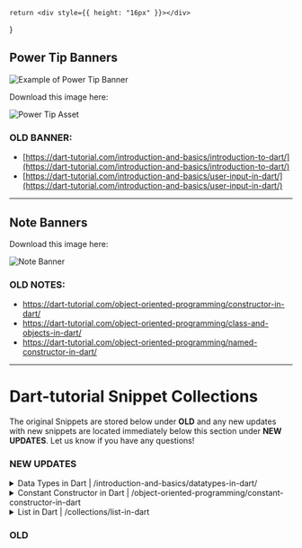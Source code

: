     return <div style={{ height: "16px" }}></div>
}

## Power Tip Banners

![Example of Power Tip Banner](/assets/partner-collections/power_tip_example.png)

Download this image here:

![Power Tip Asset](/assets/partner-collections/power_tip_asset.png)

### OLD BANNER:

- [https://dart-tutorial.com/introduction-and-basics/introduction-to-dart/](https://dart-tutorial.com/introduction-and-basics/introduction-to-dart/)
- [https://dart-tutorial.com/introduction-and-basics/user-input-in-dart/](https://dart-tutorial.com/introduction-and-basics/user-input-in-dart/)

---

## Note Banners

Download this image here:

![Note Banner](/assets/partner-collections/note_banner_asset.png)

### OLD NOTES:

- https://dart-tutorial.com/object-oriented-programming/constructor-in-dart/
- https://dart-tutorial.com/object-oriented-programming/class-and-objects-in-dart/
- https://dart-tutorial.com/object-oriented-programming/named-constructor-in-dart/

---

# Dart-tutorial Snippet Collections

The original Snippets are stored below under **OLD** and any new updates with new snippets are located immediately below this section under **NEW UPDATES**. Let us know if you have any questions!

<Spacer />

### NEW UPDATES

<details>
  <summary>Data Types in Dart | /introduction-and-basics/datatypes-in-dart/</summary>

    Link to Page: [Data Types in Dart](https://dart-tutorial.com/introduction-and-basics/datatypes-in-dart/)

    ```dart title="Numbers"
    void main() {
        // Declaring Variables
        int num1 = 100; // without decimal point.
        double num2 = 130.2; // with decimal point.

        num num3 = 50;
        num  num4 = 50.4;

        // For Sum
        num sum = num1 + num2 + num3 + num4;

        // Printing Info
        print("Num 1 is $num1");

        print("Num 2 is $num2");
        print("Num 3 is $num3");
        print("Num 4 is $num4");
        print("Sum is $sum");
    }
    ```

    [Sharable Link for Code](https://snippets.pieces.cloud/?p=ac404e915a)

    ```dart title="Round Double Value To 2 Decimal Places"
    void main() {
        // Declaring Variables
        double prize = 1130.2232323233233; // valid.
        print(prize.toStringAsFixed(2));
    }
    ```

    [Sharable Link for Code](https://snippets.pieces.cloud/?p=2cd249946e)


    ```dart title="String"
    void main() {
        // Declaring Value
        String schoolName = "Diamond School";
        String address = "New York 2140";

        // Printing Values
        print("School name is $schoolName and address is $address");
    }
    ```

    [Sharable Link for Code](https://snippets.pieces.cloud/?p=7c7c4dba14)


    ```dart title="Create A Multi-Line String In Dart"
    void main() {
        // Multi Line Using Single Quotes
        String multiLineText = '''
            This is Multi Line Text
            with 3 single quote
            I am also writing here.
        ''';

        // Multi Line Using Double Quotes
        String otherMultiLineText = """
        This is Multi Line Text
        with 3 double quote
        I am also writing here.
        """;

        // Printing Information
        print("Multiline text is $multiLineText");
        print("Other multiline text is $otherMultiLineText");
    }
    ```

    [Sharable Link for Code](https://snippets.pieces.cloud/?p=94f84180fb)

    ```dart title="Special Character In String"
    void main() {
        // Using \n and \t
        print("I am from \nUS.");
        print("I am from \tUS.");
    }
    ```

    [Sharable Link for Code](https://snippets.pieces.cloud/?p=fa814fbb04)


    ```dart title="Create A Raw String In Dart"
    void main() {
        // Set prize value
        num prize = 10;
        String withoutRawString = "The value of prize is \t $prize"; // regular String
        String withRawString =r"The value of prize is \t $prize"; // raw String

        print("Without Raw: $withoutRawString"); // regular result
        print("With Raw: $withRawString"); // with raw result

    }
    ```

    [Sharable Link for Code](https://snippets.pieces.cloud/?p=c0de48987f)


    ```dart title="Convert String To Int In dart"
    void main() {
        String strvalue = "1";
        print("Type of strvalue is ${strvalue.runtimeType}");
        int intvalue = int.parse(strvalue);
        print("Value of intvalue is $intvalue");

        // this will print data type
        print("Type of intvalue is ${intvalue.runtimeType}");
    }
    ```

    [Sharable Link for Code](https://snippets.pieces.cloud/?p=b0134591ee)


    ```dart title="Convert String To Double In Dart"
    void main() {
        String strvalue = "1.1";
        print("Type of strvalue is ${strvalue.runtimeType}");
        double doublevalue = double.parse(strvalue);
        print("Value of doublevalue is $doublevalue");

        // this will print data type
        print("Type of doublevalue is ${doublevalue.runtimeType}");
    }
    ```

    [Sharable Link for Code](https://snippets.pieces.cloud/?p=78214698b1)


    ```dart title="Convert Int To String In Dart"
    void main() {
        int one = 1;

        print("Type of one is ${one.runtimeType}");
        String oneInString = one.toString();
        print("Value of oneInString is $oneInString");

        // this will print data type
        print("Type of oneInString is ${oneInString.runtimeType}");
    }
    ```

    [Sharable Link for Code](https://snippets.pieces.cloud/?p=6d8f44b9a6)


    ```dart title="Convert Double To Int In Dart"
    void main() {
        double num1 = 10.01;
        int num2 = num1.toInt(); // converting double to int

        print("The value of num1 is $num1. Its type is ${num1.runtimeType}");
        print("The value of num2 is $num2. Its type is ${num2.runtimeType}");
    }

    ```

    [Sharable Link for Code](https://snippets.pieces.cloud/?p=c3d54aaa93)

    ```dart title="Booleans"
    void main() {
        bool isMarried = true;
        print("Married Status: $isMarried");
    }

    ```

    [Sharable Link for Code](https://snippets.pieces.cloud/?p=bbb1408261)


    ```dart title="Lists"
    void main() {
        List<String> names = ["Raj", "John", "Max"];

        print("Value of names is $names");
        print("Value of names[0] is ${names[0]}"); // index 0
        print("Value of names[1] is ${names[1]}"); // index 1
        print("Value of names[2] is ${names[2]}"); // index 2

        // Finding Length of List
        int length = names.length;
        print("The Length of names is $length");
    }
    ```

    [Sharable Link for Code](https://snippets.pieces.cloud/?p=32864e92d4)


    ```dart title="Sets"
    void main() {
        Set<String> weekday = {"Sun", "Mon", "Tue", "Wed", "Thu", "Fri", "Sat"};
        print(weekday);
    }

    ```

    [Sharable Link for Code](https://snippets.pieces.cloud/?p=afda4e88cf)

    ```dart title="Maps"
    void main() {
        Map<String, String> myDetails = {
            'name': 'John Doe',
            'address': 'USA',
            'fathername': 'Soe Doe'
        };

        print(myDetails['name']);

    }

    ```

    [Sharable Link for Code](https://snippets.pieces.cloud/?p=f2a340ae62)


    ```dart title="Var Keyword In Dart"
    void main() {
        var name = "John Doe"; // String
        var age = 20; // int

        print(name);
        print(age);
    }

    ```

    [Sharable Link for Code](https://snippets.pieces.cloud/?p=8c704b9b78)

    ```dart title="Runes In Dart"
    void main() {
        String value = "a";
        print(value.runes);
    }

    ```

    [Sharable Link for Code](https://snippets.pieces.cloud/?p=54c94fa182)


    ```dart title="How To Check Runtime Type"
    void main() {
        var myVariable = 50; // You can also use int instead of var
        myVariable = "Hello"; // this will give error
        print(myVariable);

    }
    ```

    [Sharable Link for Code](https://snippets.pieces.cloud/?p=fbe74aabf5)


    ```dart title="Statically Typed"
    void main() {
        var myVariable = 50; // You can also use int instead of var
        myVariable = "Hello"; // this will give error
        print(myVariable);

    }
    ```


    [Sharable Link for Code](https://snippets.pieces.cloud/?p=dcb2438603)


    ```dart title="Dynamically Typed Example"
    void main() {
        dynamic myVariable = 50;
        myVariable = "Hello";
        print(myVariable);
    }
    ```

    [Sharable Link for Code](https://snippets.pieces.cloud/?p=a26f4b9ff4)

</details>

<Spacer />


<details>
  <summary>Constant Constructor in Dart | /object-oriented-programming/constant-constructor-in-dart</summary>

  Link to Page: [Constant Constructor in Dart](https://dart-tutorial.com/object-oriented-programming/constant-constructor-in-dart/)

    ```dart title="Example 1: Constant Constructor In Dart"
    class Point {
        final int x;
        final int y;

        const Point(this.x, this.y);
    }


    void main() {
        // p1 and p2 has the same hash code.
        Point p1 = const Point(1, 2);
        print("The p1 hash code is: ${p1.hashCode}");

        Point p2 = const Point(1, 2);
        print("The p2 hash code is: ${p2.hashCode}");

        // without using const
        // this has different hash code.
        Point p3 = Point(2, 2);
        print("The p3 hash code is: ${p3.hashCode}");

        Point p4 = Point(2, 2);
        print("The p4 hash code is: ${p4.hashCode}");
    }
    ```


    [Sharable Link for Code](https://snippets.pieces.cloud/?p=0e3e429174)


    ```dart title="Example 2: Constant Constructor In Dart"
    class Student {
        final String? name;
        final int? age;
        final int? rollNumber;

        // Constant Constructor
        const Student({this.name, this.age, this.rollNumber});
    }


    void main() {
        // Here student is object of Student.
        const Student student = Student(name: "John", age: 20, rollNumber: 1);

        print("Name: ${student.name}");
        print("Age: ${student.age}");
        print("Roll Number: ${student.rollNumber}");
    }
    ```


    [Sharable Link for Code](https://snippets.pieces.cloud/?p=44c34d8e0f)


    ```dart title="Example 3: Constant Constructor With Named Parameters In Dart"

    class Car {
        final String? name;
        final String? model;
        final int? prize;

        // Constant Constructor
        const Car({this.name, this.model, this.prize});
    }


    void main() {
        // Here car is object of class Car.
        const Car car = Car(name: "BMW", model: "X5", prize: 50000);

        print("Name: ${car.name}");
        print("Model: ${car.model}");
        print("Prize: ${car.prize}");
    }

    ```


    [Sharable Link for Code](https://snippets.pieces.cloud/?p=263b4496ec)


</details>

<Spacer />

<details>
  <summary>List in Dart | /collections/list-in-dart</summary>

    Link to Page: [List in Dart](https://dart-tutorial.com/collections/list-in-dart/)

    ```dart title="How To Create List"
    // Integer List
    List<int> ages = [10, 30, 23];

    // String List
    List<String> names = ["Raj", "John", "Rocky"];

    // Mixed List
    var mixed = [10, "John", 18.8];
    ```

    [Sharable Link for Code](https://snippets.pieces.cloud/?p=32b640a36f)

    ```dart title="Fixed Length List"
    void main() {
        var list = List<int>.filled(5,0);
        print(list);
    }
    ```

    [Sharable Link for Code](https://snippets.pieces.cloud/?p=e7a44a85c8)

    ```dart title="Growable List"
    void main() {
        var list1 = [210,21,22,33,44,55];
        print(list1);
    }
    ```

    [Sharable Link for Code](https://snippets.pieces.cloud/?p=d8fb4ca664)

    ```dart title="Access Item Of List"
    void main() {
        var list = [210, 21, 22, 33, 44, 55];

        print(list[0]);
        print(list[1]);
        print(list[2]);
        print(list[3]);
        print(list[4]);
        print(list[5]);
    }
    ```

    [Sharable Link for Code](https://snippets.pieces.cloud/?p=fc5842bc4a)

    ```dart title="Get Index By Value"
    void main() {
        var list = [210, 21, 22, 33, 44, 55];

        print(list.indexOf(22));
        print(list.indexOf(33));
    }
    ```

    [Sharable Link for Code](https://snippets.pieces.cloud/?p=1ca640a8bc)

    ```dart title="Find The Length Of The List"
    void main(){
        List<String> names = ["Raj", "John", "Rocky"];
        print(names.length);
    }
    ```

    [Sharable Link for Code](https://snippets.pieces.cloud/?p=bf6549aed2)

    ```dart title="Mutable And Immutable List"
    List<String> names = ["Raj", "John", "Rocky"]; // Mutable List
    names[1] = "Bill"; // possible
    names[2] = "Elon"; // possible

    const List<String> names = ["Raj", "John", "Rocky"]; // Immutable List
    names[1] = "Bill"; // not possible
    names[2] = "Elon"; // not possible

    ```

    [Sharable Link for Code](https://snippets.pieces.cloud/?p=d7a54da0da)

    ```dart title="Access First And Last Elements Of List"
    void main() {
        List<String> drinks = ["water", "juice", "milk", "coke"];
        print("First element of the List is: ${drinks.first}");
        print("Last element of the List is: ${drinks.last}");
    }
    ```

    [Sharable Link for Code](https://snippets.pieces.cloud/?p=229748b290)

    ```dart title="Check The List Is Empty Or Not"
    void main() {
        List<String> drinks = ["water", "juice", "milk", "coke"];
        List<int>  ages = [];
        print("Is drinks Empty: "+drinks.isEmpty.toString());
        print("Is drinks not Empty: "+drinks.isNotEmpty.toString());
        print("Is ages Empty: "+ages.isEmpty.toString());
        print("Is ages not Empty: "+ages.isNotEmpty.toString());
    }
    ```

    [Sharable Link for Code](https://snippets.pieces.cloud/?p=9be14281db)

    ```dart title="Reverse List In Dart"
    void main() {
        List<String> drinks = ["water", "juice", "milk", "coke"];
        print("List in reverse: ${drinks.reversed}");
    }
    ```

    [Sharable Link for Code](https://snippets.pieces.cloud/?p=40494ab0bd)

    ```dart title="Example 1: Add Item To List"
    void main() {
        var evenList = [2,4,6,8,10];
        print(evenList);
        evenList.add(12);
        print(evenList);
    }
    ```

    [Sharable Link for Code](https://snippets.pieces.cloud/?p=116547b186)

    ```dart title="Example 2: Add Items To List"
    void main() {
        var evenList = [2, 4, 6, 8, 10];
        print(evenList);
        evenList.addAll([12, 14, 16, 18]);
        print(evenList);
    }
    ```

    [Sharable Link for Code](https://snippets.pieces.cloud/?p=e8e6459393)

    ```dart title="Example 3: Insert Item To List"
    void main() {
        List myList = [3, 4, 2, 5];
        print(myList);
        myList.insert(2, 15);
        print(myList);
    }
    ```

    [Sharable Link for Code](https://snippets.pieces.cloud/?p=8e6f4b80ac)

    ```dart title="Example 4: Insert Items To List"
    void main() {
        var myList = [3, 4, 2, 5];
        print(myList);
        myList.insertAll(1, [6, 7, 10, 9]);
        print(myList);
    }
    ```

    [Sharable Link for Code](https://snippets.pieces.cloud/?p=f9bc4c9894)

    ```dart title="Replace Range Of List"
    void main() {
        var list = [10, 15, 20, 25, 30];
        print("List before updation: ${list}");
        list.replaceRange(0, 4, [5, 6, 7, 8]);
        print("List after updation using replaceAll() function : ${list}");
    }
    ```

    [Sharable Link for Code](https://snippets.pieces.cloud/?p=f429409f39)

    ```dart title="Example 1: Removing List Item From List"
    void main() {
        var list = [10, 20, 30, 40, 50];
        print("List before removing element : ${list}");
        list.remove(30);
        print("List after removing element : ${list}");
    }
    ```

    [Sharable Link for Code](https://snippets.pieces.cloud/?p=4edf408fce)

    ```dart title="Example 2: Removing List Item From List"
    void main() {
        var list = [10, 11, 12, 13, 14];
        print("List before removing element : ${list}");
        list.removeAt(3);
        print("List after removing element : ${list}");
    }
    ```

    [Sharable Link for Code](https://snippets.pieces.cloud/?p=899047a705)

    ```dart title="Example 3: Removing Last Item From List"
    void main() {
        var list = [10, 20, 30, 40, 50];
        print("List before removing element:${list}");
        list.removeLast();
        print("List after removing last element:${list}");
    }
    ```

    [Sharable Link for Code](https://snippets.pieces.cloud/?p=040d42a95e)

    ```dart title="Example 4: Removing List Range From List"
    void main() {
        var list = [10, 20, 30, 40, 50];
        print("List before removing element:${list}");
        list.removeRange(0, 3);
        print("List after removing range element:${list}");
    }
    ```

    [Sharable Link for Code](https://snippets.pieces.cloud/?p=a13a4bbe93)

    ```dart title="Loops In List"
    void main() {
        List<int> list = [10, 20, 30, 40, 50];
        list.forEach((n) => print(n));
    }
    ```

    [Sharable Link for Code](https://snippets.pieces.cloud/?p=c5ca47af9c)

    ```dart title="Multiply All Value By 2 Of All List"
    void main() {
        List<int> list = [10, 20, 30, 40, 50];
        var douledList = list.map((n) => n * 2);

        print((douledList));
    }
    ```

    [Sharable Link for Code](https://snippets.pieces.cloud/?p=49814e9ca8)

    ```dart title="Combine Two Or More List In Dart"
    void main() {
        List<String> names = ["Raj", "John", "Rocky"];
        List<String> names2 = ["Mike", "Subash", "Mark"];

        List<String> allNames = [...names, ...names2];
        print(allNames);
    }
    ```

    [Sharable Link for Code](https://snippets.pieces.cloud/?p=575a438905)

    ```dart title="Conditions In List"
    void main() {
        bool sad = false;
        var cart = ['milk', 'ghee', if (sad) 'Beer'];
        print(cart);
    }
    ```

    [Sharable Link for Code](https://snippets.pieces.cloud/?p=13784e9ada)

    ```dart title="Where In List Dart"
    void main(){
        List<int> numbers = [2,4,6,8,10,11,12,13,14];

        List<int> even = numbers.where((number)=> number.isEven).toList();
        print(even);
    }
    ```

    [Sharable Link for Code](https://snippets.pieces.cloud/?p=6258429268)

</details>


### OLD

[//]: # (<Accordion title="Introduction to Dart | /introduction-and-basics/introduction-to-dart/">)

[//]: # ()
[//]: # (    Link to Page: [Introduction to Dart]&#40;https://dart-tutorial.com/introduction-and-basics/introduction-to-dart/&#41;)

[//]: # ()
[//]: # (    ```dart title="Basic Programming Terms")

[//]: # (    a. 52)

[//]: # (    b. 5+5)

[//]: # (    c. 'Hello World.')

[//]: # (    d. num)

[//]: # (    ```)

[//]: # ()
[//]: # (    [Sharable Link for Code]&#40;https://snippets.pieces.cloud/?p=8a43478824&#41;)

[//]: # ()
[//]: # (</Accordion>)

[//]: # ()
[//]: # (<Spacer></Spacer>)

[//]: # ()
[//]: # (<Accordion title="User Input in Dart | /introduction-and-basics/user-input-in-dart/">)

[//]: # ()
[//]: # (    Link to Page: [User Input in Dart]&#40;https://dart-tutorial.com/introduction-and-basics/user-input-in-dart/&#41;)

[//]: # ()
[//]: # (    ```dart title="String User Input")

[//]: # (    import 'dart:io';)

[//]: # ()
[//]: # (    void main&#40;&#41; {)

[//]: # (    print&#40;"Enter name:"&#41;;)

[//]: # (    String? name  = stdin.readLineSync&#40;&#41;;)

[//]: # (    print&#40;"The entered name is ${name}"&#41;;)

[//]: # (})

[//]: # (    ```)

[//]: # ()
[//]: # (    [Sharable Link for Code]&#40;https://snippets.pieces.cloud/?p=b20449bc14&#41;)

[//]: # ()
[//]: # (    ```dart title="Integer User Input")

[//]: # (    import 'dart:io';)

[//]: # ()
[//]: # (    void main&#40;&#41; {)

[//]: # (    print&#40;"Enter number:"&#41;;)

[//]: # (    int? number = int.parse&#40;stdin.readLineSync&#40;&#41;!&#41;;)

[//]: # (    print&#40;"The entered number is ${number}"&#41;;)

[//]: # (})

[//]: # (    ```)

[//]: # ()
[//]: # (    [Sharable Link for Code]&#40;https://snippets.pieces.cloud/?p=513f459d60&#41;)

[//]: # ()
[//]: # (    ```dart title="Floating Point User Input")

[//]: # (    import 'dart:io';)

[//]: # ()
[//]: # (    void main&#40;&#41; {)

[//]: # (    print&#40;"Enter a floating number:"&#41;;)

[//]: # (    double number = double.parse&#40;stdin.readLineSync&#40;&#41;!&#41;;)

[//]: # (    print&#40;"The entered num is $number"&#41;;)

[//]: # (})

[//]: # (    ```)

[//]: # ()
[//]: # (    [Sharable Link for Code]&#40;https://snippets.pieces.cloud/?p=2fc04bbb6c&#41;)

[//]: # ()
[//]: # (</Accordion>)

[//]: # ()
[//]: # (<Spacer></Spacer>)

[//]: # ()
[//]: # (<Accordion title="Constructor in Dart | /object-oriented-programming/constructor-in-dart/">)

[//]: # ()
[//]: # (    Link to Page: [Constructor in Dart]&#40;https://dart-tutorial.com/object-oriented-programming/constructor-in-dart/&#41;)

[//]: # ()
[//]: # (    ```dart title="Constructor in Dart")

[//]: # (    Person person = Person&#40;"John", 30&#41;;)

[//]: # (    ```)

[//]: # ()
[//]: # (    [Sharable Link for Code]&#40;https://snippets.pieces.cloud/?p=e9864d97e4&#41;)

[//]: # ()
[//]: # (    ```dart title="Without Constructor")

[//]: # (    Person person = Person&#40;&#41;;)

[//]: # (    person.name = "John";)

[//]: # (    person.age = 30;)

[//]: # (    ```)

[//]: # ()
[//]: # (    [Sharable Link for Code]&#40;https://snippets.pieces.cloud/?p=7e824c914c&#41;)

[//]: # ()
[//]: # (    ```dart title="Syntax")

[//]: # (    class ClassName {)

[//]: # (    // Constructor declaration: Same as class name)

[//]: # (    ClassName&#40;&#41; {)

[//]: # (    // body of the constructor)

[//]: # (})

[//]: # (})

[//]: # (    ```)

[//]: # ()
[//]: # (    [Sharable Link for Code]&#40;https://snippets.pieces.cloud/?p=ee184089e2&#41;)

[//]: # ()
[//]: # (    ```dart title="Example 1: How to Declare Constructor in Dart")

[//]: # (    class Student {)

[//]: # (    String? name;)

[//]: # (    int? age;)

[//]: # (    int? rollNumber;)

[//]: # ()
[//]: # (    // Constructor)

[//]: # (    Student&#40;String name, int age, int rollNumber&#41; {)

[//]: # (    print&#40;"Constructor called"&#41;; // this is for checking the constructor is called or not.)

[//]: # (    this.name = name;)

[//]: # (    this.age = age;)

[//]: # (    this.rollNumber = rollNumber;)

[//]: # (})

[//]: # (})

[//]: # ()
[//]: # (    void main&#40;&#41; {)

[//]: # (    // Here student is object of class Student.)

[//]: # (    Student student = Student&#40;"John", 20, 1&#41;;)

[//]: # (    print&#40;"Name: ${student.name}"&#41;;)

[//]: # (    print&#40;"Age: ${student.age}"&#41;;)

[//]: # (    print&#40;"Roll Number: ${student.rollNumber}"&#41;;)

[//]: # (})

[//]: # (    ```)

[//]: # ()
[//]: # (    [Sharable Link for Code]&#40;https://snippets.pieces.cloud/?p=483341aa93&#41;)

[//]: # ()
[//]: # (    ```dart title="Example 2: Constructor in Dart")

[//]: # (    class Teacher {)

[//]: # (    String? name;)

[//]: # (    int? age;)

[//]: # (    String? subject;)

[//]: # (    double? salary;)

[//]: # ()
[//]: # (    // Constructor)

[//]: # (    Teacher&#40;String name, int age, String subject, double salary&#41; {)

[//]: # (    this.name = name;)

[//]: # (    this.age = age;)

[//]: # (    this.subject = subject;)

[//]: # (    this.salary = salary;)

[//]: # (})

[//]: # (    // Method)

[//]: # (    void display&#40;&#41; {)

[//]: # (    print&#40;"Name: ${this.name}"&#41;;)

[//]: # (    print&#40;"Age: ${this.age}"&#41;;)

[//]: # (    print&#40;"Subject: ${this.subject}"&#41;;)

[//]: # (    print&#40;"Salary: ${this.salary}\n"&#41;; // \n is used for new line)

[//]: # (})

[//]: # (})

[//]: # ()
[//]: # (    void main&#40;&#41; {)

[//]: # (    // Creating teacher1 object of class Teacher)

[//]: # (    Teacher teacher1 = Teacher&#40;"John", 30, "Maths", 50000.0&#41;;)

[//]: # (    teacher1.display&#40;&#41;;)

[//]: # ()
[//]: # (    // Creating teacher2 object of class Teacher)

[//]: # (    Teacher teacher2 = Teacher&#40;"Smith", 35, "Science", 60000.0&#41;;)

[//]: # (    teacher2.display&#40;&#41;;)

[//]: # (})

[//]: # (    ```)

[//]: # ()
[//]: # (    [Sharable Link for Code]&#40;https://snippets.pieces.cloud/?p=c66d46b9e5&#41;)

[//]: # ()
[//]: # (    ```dart title="Example 3: Constructor in Dart")

[//]: # (    class Car {)

[//]: # (    String? name;)

[//]: # (    double? prize;)

[//]: # ()
[//]: # (    // Constructor)

[//]: # (    Car&#40;String name, double prize&#41; {)

[//]: # (    this.name = name;)

[//]: # (    this.prize = prize;)

[//]: # (})

[//]: # ()
[//]: # (    // Method)

[//]: # (    void display&#40;&#41; {)

[//]: # (    print&#40;"Name: ${this.name}"&#41;;)

[//]: # (    print&#40;"Prize: ${this.prize}"&#41;;)

[//]: # (})

[//]: # (})

[//]: # ()
[//]: # (    void main&#40;&#41; {)

[//]: # (    // Here car is object of class Car.)

[//]: # (    Car car = Car&#40;"BMW", 500000.0&#41;;)

[//]: # (    car.display&#40;&#41;;)

[//]: # (})

[//]: # (    ```)

[//]: # ()
[//]: # (    [Sharable Link for Code]&#40;https://snippets.pieces.cloud/?p=4cfe42990b&#41;)

[//]: # ()
[//]: # (    ```dart title="Example 4: Constructor in Dart")

[//]: # (    class Staff {)

[//]: # (    String? name;)

[//]: # (    int? phone1;)

[//]: # (    int? phone2;)

[//]: # (    String? subject;)

[//]: # ()
[//]: # (    // Constructor)

[//]: # (    Staff&#40;String name, int phone1, String subject&#41; {)

[//]: # (    this.name = name;)

[//]: # (    this.phone1 = phone1;)

[//]: # (    this.subject = subject;)

[//]: # (})

[//]: # ()
[//]: # (    // Method)

[//]: # (    void display&#40;&#41; {)

[//]: # (    print&#40;"Name: ${this.name}"&#41;;)

[//]: # (    print&#40;"Phone1: ${this.phone1}"&#41;;)

[//]: # (    print&#40;"Phone2: ${this.phone2}"&#41;;)

[//]: # (    print&#40;"Subject: ${this.subject}"&#41;;)

[//]: # (})

[//]: # (})

[//]: # ()
[//]: # (    void main&#40;&#41; {)

[//]: # (    // Here staff is object of class Staff.)

[//]: # (    Staff staff = Staff&#40;"John", 1234567890, "Maths"&#41;;)

[//]: # (    staff.display&#40;&#41;;)

[//]: # (})

[//]: # (    ```)

[//]: # ()
[//]: # (    [Sharable Link for Code]&#40;https://snippets.pieces.cloud/?p=58c14ca432&#41;)

[//]: # ()
[//]: # (    ```dart title="Example 5: Write Constructor Single Line")

[//]: # (    class Person{)

[//]: # (    String? name;)

[//]: # (    int? age;)

[//]: # (    String? subject;)

[//]: # (    double? salary;)

[//]: # ()
[//]: # (    // Constructor in short form)

[//]: # (    Person&#40;this.name, this.age, this.subject, this.salary&#41;;)

[//]: # ()
[//]: # (    // display method)

[//]: # (    void display&#40;&#41;{)

[//]: # (    print&#40;"Name: ${this.name}"&#41;;)

[//]: # (    print&#40;"Age: ${this.age}"&#41;;)

[//]: # (    print&#40;"Subject: ${this.subject}"&#41;;)

[//]: # (    print&#40;"Salary: ${this.salary}"&#41;;)

[//]: # (})

[//]: # (})

[//]: # ()
[//]: # (    void main&#40;&#41;{)

[//]: # (    Person person = Person&#40;"John", 30, "Maths", 50000.0&#41;;)

[//]: # (    person.display&#40;&#41;;)

[//]: # (})

[//]: # (    ```)

[//]: # ()
[//]: # (    [Sharable Link for Code]&#40;https://snippets.pieces.cloud/?p=9e3d46a5c1&#41;)

[//]: # ()
[//]: # (    ```dart title="Example 6: Constructor with Optional Parameters")

[//]: # (    class Employee {)

[//]: # (    String? name;)

[//]: # (    int? age;)

[//]: # (    String? subject;)

[//]: # (    double? salary;)

[//]: # ()
[//]: # (    // Constructor)

[//]: # (    Employee&#40;this.name, this.age, [this.subject = "N/A", this.salary=0]&#41;;)

[//]: # ()
[//]: # (    // Method)

[//]: # (    void display&#40;&#41; {)

[//]: # (    print&#40;"Name: ${this.name}"&#41;;)

[//]: # (    print&#40;"Age: ${this.age}"&#41;;)

[//]: # (    print&#40;"Subject: ${this.subject}"&#41;;)

[//]: # (    print&#40;"Salary: ${this.salary}"&#41;;)

[//]: # (})

[//]: # (})

[//]: # ()
[//]: # (    void main&#40;&#41;{)

[//]: # (    Employee employee = Employee&#40;"John", 30&#41;;)

[//]: # (    employee.display&#40;&#41;;)

[//]: # (})

[//]: # (    ```)

[//]: # ()
[//]: # (    [Sharable Link for Code]&#40;https://snippets.pieces.cloud/?p=b0a540bf99&#41;)

[//]: # ()
[//]: # (    ```dart title="Example 7: Constructor with Named Parameters")

[//]: # (    class Chair {)

[//]: # (    String? name;)

[//]: # (    String? color;)

[//]: # ()
[//]: # (    // Constructor)

[//]: # (    Chair&#40;{this.name, this.color}&#41;;)

[//]: # ()
[//]: # (    // Method)

[//]: # (    void display&#40;&#41; {)

[//]: # (    print&#40;"Name: ${this.name}"&#41;;)

[//]: # (    print&#40;"Color: ${this.color}"&#41;;)

[//]: # (})

[//]: # (})

[//]: # ()
[//]: # (    void main&#40;&#41;{)

[//]: # (    Chair chair = Chair&#40;name: "Chair1", color: "Red"&#41;;)

[//]: # (    chair.display&#40;&#41;;)

[//]: # (})

[//]: # (    ```)

[//]: # ()
[//]: # (    [Sharable Link for Code]&#40;https://snippets.pieces.cloud/?p=c6664fb752&#41;)

[//]: # ()
[//]: # (    ```dart title="Example 8: Constructor with Default Values")

[//]: # (    class Table {)

[//]: # (    String? name;)

[//]: # (    String? color;)

[//]: # ()
[//]: # (    // Constructor)

[//]: # (    Table&#40;{this.name = "Table1", this.color = "White"}&#41;;)

[//]: # ()
[//]: # (    // Method)

[//]: # (    void display&#40;&#41; {)

[//]: # (    print&#40;"Name: ${this.name}"&#41;;)

[//]: # (    print&#40;"Color: ${this.color}"&#41;;)

[//]: # (})

[//]: # (})

[//]: # ()
[//]: # (    void main&#40;&#41;{)

[//]: # (    Table table = Table&#40;&#41;;)

[//]: # (    table.display&#40;&#41;;)

[//]: # (})

[//]: # (    ```)

[//]: # ()
[//]: # (    [Sharable Link for Code]&#40;https://snippets.pieces.cloud/?p=ca814da364&#41;)

[//]: # ()
[//]: # (</Accordion>)

[//]: # ()
[//]: # (<Spacer></Spacer>)

[//]: # ()
[//]: # (<Accordion title="Class and Object in Dart | /object-oriented-programming/class-and-objects-in-dart/">)

[//]: # ()
[//]: # (    Link to Page: [Class and Objects in Dart]&#40;https://dart-tutorial.com/object-oriented-programming/class-and-objects-in-dart/&#41;)

[//]: # ()
[//]: # (    ```dart title="Example of a Class and Object in Dart")

[//]: # (    class Animal {)

[//]: # (    String? name;)

[//]: # (    int? numberOfLegs;)

[//]: # (    int? lifeSpan;)

[//]: # ()
[//]: # (    void display&#40;&#41; {)

[//]: # (    print&#40;"Animal name: $name."&#41;;)

[//]: # (    print&#40;"Number of Legs: $numberOfLegs."&#41;;)

[//]: # (    print&#40;"Life Span: $lifeSpan."&#41;;)

[//]: # (})

[//]: # (})

[//]: # ()
[//]: # (    void main&#40;&#41;{)

[//]: # (    // Here animal is object of class Animal.)

[//]: # (    Animal animal = Animal&#40;&#41;;)

[//]: # (    animal.name = "Lion";)

[//]: # (    animal.numberOfLegs = 4;)

[//]: # (    animal.lifeSpan = 10;)

[//]: # (    animal.display&#40;&#41;;)

[//]: # (})

[//]: # (    ```)

[//]: # (    [Sharable Link for Code]&#40;https://snippets.pieces.cloud/?p=74fb43b01f&#41;)

[//]: # ()
[//]: # (    ```dart title="Find Area Of Rectangle Using Class and Objects")

[//]: # (    class Rectangle{)

[//]: # (    //properties of rectangle)

[//]: # (    double? length;)

[//]: # (    double? breadth;)

[//]: # ()
[//]: # (    //functions of rectangle)

[//]: # (    double area&#40;&#41;{)

[//]: # (    return length! * breadth!;)

[//]: # (})

[//]: # (})

[//]: # ()
[//]: # (    void main&#40;&#41;{)

[//]: # (    //object of rectangle created)

[//]: # (    Rectangle rectangle = Rectangle&#40;&#41;;)

[//]: # ()
[//]: # (    //setting properties for rectangle)

[//]: # (    rectangle.length=10;)

[//]: # (    rectangle.breadth=5;)

[//]: # ()
[//]: # (    //functions of rectangle called)

[//]: # (    print&#40;"Area of rectangle is ${rectangle.area&#40;&#41;}."&#41;;)

[//]: # (})

[//]: # (    ```)

[//]: # ()
[//]: # (    [Sharable Link for Code]&#40;https://snippets.pieces.cloud/?p=ebb14c9391&#41;)

[//]: # ()
[//]: # (    ```dart title="Find Simple Interest Using Class and Objects")

[//]: # (    class SimpleInterest{)

[//]: # (    // properties of simple interest)

[//]: # (    double? principal;)

[//]: # (    double? rate;)

[//]: # (    double? time;)

[//]: # ()
[//]: # (    // functions of simple interest)

[//]: # (    double interest&#40;&#41;{)

[//]: # (    return &#40;principal! * rate! * time!&#41;/100;)

[//]: # (})

[//]: # (})

[//]: # (    void main&#40;&#41;{)

[//]: # (    // object of simple interest created)

[//]: # (    SimpleInterest simpleInterest = SimpleInterest&#40;&#41;;)

[//]: # ()
[//]: # (    // setting properties for simple interest)

[//]: # (    simpleInterest.principal=1000;)

[//]: # (    simpleInterest.rate=10;)

[//]: # (    simpleInterest.time=2;)

[//]: # ()
[//]: # (    // functions of simple interest called)

[//]: # (    print&#40;"Simple Interest is ${simpleInterest.interest&#40;&#41;}."&#41;;)

[//]: # (})

[//]: # (    ```)

[//]: # ()
[//]: # (    [Sharable Link for Code]&#40;https://snippets.pieces.cloud/?p=e5d442a162&#41;)

[//]: # ()
[//]: # (</Accordion>)

[//]: # ()
[//]: # (<Spacer></Spacer>)

[//]: # ()
[//]: # (<Accordion title="Named Constructor in Dart | /object-oriented-programming/named-constructor-in-dart/">)

[//]: # ()
[//]: # (    Link to Page: [Named Constructor in Dart]&#40;https://dart-tutorial.com/object-oriented-programming/named-constructor-in-dart/&#41;)

[//]: # ()
[//]: # (    ```dart title="Example 1: Named Constructor In Dart")

[//]: # (    class Student {)

[//]: # (    String? name;)

[//]: # (    int? age;)

[//]: # (    int? rollNumber;)

[//]: # ()
[//]: # (    // Default Constructor)

[//]: # (    Student&#40;&#41; {)

[//]: # (    print&#40;"This is a default constructor"&#41;;)

[//]: # (})

[//]: # ()
[//]: # (    // Named Constructor)

[//]: # (    Student.namedConstructor&#40;String name, int age, int rollNumber&#41; {)

[//]: # (    this.name = name;)

[//]: # (    this.age = age;)

[//]: # (    this.rollNumber = rollNumber;)

[//]: # (})

[//]: # (})

[//]: # ()
[//]: # (    void main&#40;&#41; {)

[//]: # (    // Here student is object of class Student.)

[//]: # (    Student student = Student.namedConstructor&#40;"John", 20, 1&#41;;)

[//]: # (    print&#40;"Name: ${student.name}"&#41;;)

[//]: # (    print&#40;"Age: ${student.age}"&#41;;)

[//]: # (    print&#40;"Roll Number: ${student.rollNumber}"&#41;;)

[//]: # (})

[//]: # (    ```)

[//]: # ()
[//]: # (    [Sharable Link for Code]&#40;https://snippets.pieces.cloud/?p=f9544bb84b&#41;)

[//]: # ()
[//]: # (    ```dart title="Example 2: Named Constructor In Dart")

[//]: # (    class Mobile {)

[//]: # (    String? name;)

[//]: # (    String? color;)

[//]: # (    int? prize;)

[//]: # ()
[//]: # (    Mobile&#40;this.name, this.color, this.prize&#41;;)

[//]: # (    // here Mobile&#40;&#41; is a named constructor)

[//]: # (    Mobile.namedConstructor&#40;this.name, this.color, [this.prize = 0]&#41;;)

[//]: # ()
[//]: # (    void displayMobileDetails&#40;&#41; {)

[//]: # (    print&#40;"Mobile name: $name."&#41;;)

[//]: # (    print&#40;"Mobile color: $color."&#41;;)

[//]: # (    print&#40;"Mobile prize: $prize"&#41;;)

[//]: # (})

[//]: # (})

[//]: # ()
[//]: # (    void main&#40;&#41; {)

[//]: # (    var mobile1 = Mobile&#40;"Samsung", "Black", 20000&#41;;)

[//]: # (    mobile1.displayMobileDetails&#40;&#41;;)

[//]: # (    var mobile2 = Mobile.namedConstructor&#40;"Apple", "White"&#41;;)

[//]: # (    mobile2.displayMobileDetails&#40;&#41;;)

[//]: # (})

[//]: # (    ```)

[//]: # ()
[//]: # (    [Sharable Link for Code]&#40;https://snippets.pieces.cloud/?p=359a4d82c2&#41;)

[//]: # ()
[//]: # (    ```dart title="Example 3: Named Constructor In Dart")

[//]: # (    class Animal {)

[//]: # (    String? name;)

[//]: # (    int? age;)

[//]: # ()
[//]: # (    // Default Constructor)

[//]: # (    Animal&#40;&#41; {)

[//]: # (    print&#40;"This is a default constructor"&#41;;)

[//]: # (})

[//]: # ()
[//]: # (    // Named Constructor)

[//]: # (    Animal.namedConstructor&#40;String name, int age&#41; {)

[//]: # (    this.name = name;)

[//]: # (    this.age = age;)

[//]: # (})

[//]: # ()
[//]: # (    // Named Constructor)

[//]: # (    Animal.namedConstructor2&#40;String name&#41; {)

[//]: # (    this.name = name;)

[//]: # (})

[//]: # (})

[//]: # ()
[//]: # (    void main&#40;&#41;{)

[//]: # (    // Here animal is object of class Animal.)

[//]: # (    Animal animal = Animal.namedConstructor&#40;"Dog", 5&#41;;)

[//]: # (    print&#40;"Name: ${animal.name}"&#41;;)

[//]: # (    print&#40;"Age: ${animal.age}"&#41;;)

[//]: # ()
[//]: # (    Animal animal2 = Animal.namedConstructor2&#40;"Cat"&#41;;)

[//]: # (    print&#40;"Name: ${animal2.name}"&#41;;)

[//]: # (})

[//]: # (    ```)

[//]: # ()
[//]: # (    [Sharable Link for Code]&#40;https://snippets.pieces.cloud/?p=1b6f459385&#41;)

[//]: # ()
[//]: # (    ```dart title="Example 4: Real Life Example Of Named Constructor In Dart")

[//]: # (    import 'dart:convert';)

[//]: # ()
[//]: # (    class Person {)

[//]: # (    String? name;)

[//]: # (    int? age;)

[//]: # ()
[//]: # (    Person&#40;this.name, this.age&#41;;)

[//]: # ()
[//]: # (    Person.fromJson&#40;Map<String, dynamic> json&#41; {)

[//]: # (    name = json['name'];)

[//]: # (    age = json['age'];)

[//]: # (})

[//]: # ()
[//]: # (    Person.fromJsonString&#40;String jsonString&#41; {)

[//]: # (    Map<String, dynamic> json = jsonDecode&#40;jsonString&#41;;)

[//]: # (    name = json['name'];)

[//]: # (    age = json['age'];)

[//]: # (})

[//]: # (})

[//]: # ()
[//]: # (    void main&#40;&#41; {)

[//]: # (    // Here person is object of class Person.)

[//]: # (    String jsonString1 = '{"name": "Bishworaj", "age": 25}';)

[//]: # (    String jsonString2 = '{"name": "John", "age": 30}';)

[//]: # ()
[//]: # (    Person p1 = Person.fromJsonString&#40;jsonString1&#41;;)

[//]: # (    print&#40;"Person 1 name: ${p1.name}"&#41;;)

[//]: # (    print&#40;"Person 1 age: ${p1.age}"&#41;;)

[//]: # ()
[//]: # (    Person p2 = Person.fromJsonString&#40;jsonString2&#41;;)

[//]: # (    print&#40;"Person 2 name: ${p2.name}"&#41;;)

[//]: # (    print&#40;"Person 2 age: ${p2.age}"&#41;;)

[//]: # (})

[//]: # (    ```)

[//]: # ()
[//]: # (    [Sharable Link for Code]&#40;https://snippets.pieces.cloud/?p=115948a934&#41;)

[//]: # ()
[//]: # (</Accordion>)

[//]: # ()
[//]: # (<Accordion title="Convert String to Int in Dart | /dart-how-to/convert-string-to-int-in-dart/">)

[//]: # ()
[//]: # (    Link to Page: [Convert String to Int]&#40;https://dart-tutorial.com/dart-how-to/convert-string-to-int-in-dart/&#41;)

[//]: # ()
[//]: # (    ```dart title="Convert String to Int in Dart")

[//]: # (    int.parse&#40;"String"&#41;;)

[//]: # (    ```)

[//]: # ()
[//]: # (    [Sharable Link for Code]&#40;https://snippets.pieces.cloud/?p=af004aa592&#41;)

[//]: # ()
[//]: # (    ```dart title="Example To Convert String to Int")

[//]: # (    void main&#40;&#41;{)

[//]: # (    String value = "10";)

[//]: # (    int numericValue = int.parse&#40;value&#41;;)

[//]: # (    print&#40;"Type of value is ${value.runtimeType}"&#41;;)

[//]: # (    print&#40;"Type of numeric value is ${numericValue.runtimeType}"&#41;;)

[//]: # (    })

[//]: # (    ```)

[//]: # ()
[//]: # (    [Sharable Link for Code]&#40;https://snippets.pieces.cloud/?p=c7f34e9a03&#41;)

[//]: # ()
[//]: # (    ```dart title="Example 2 To Convert String to Int")

[//]: # (    void main&#40;&#41;{)

[//]: # (    String value = "10";)

[//]: # ()
[//]: # (    int num2 = 20;)

[//]: # (    int num1 = int.parse&#40;value&#41;;)

[//]: # ()
[//]: # (    int sum = num1 + num2;)

[//]: # ()
[//]: # (    print&#40;"Type sum is $sum"&#41;;)

[//]: # (    })

[//]: # (    ```)

[//]: # ()
[//]: # (    [Sharable Link for Code]&#40;https://snippets.pieces.cloud/?p=384548b085&#41;)

[//]: # ()
[//]: # (    ```dart title="Things To Remember While Casting String To Int")

[//]: # (    void main&#40;&#41;{)

[//]: # (    String value = "10";)

[//]: # ()
[//]: # (    int num2 = 20;)

[//]: # (    int num1 = int.parse&#40;value&#41;;)

[//]: # ()
[//]: # (    int sum = num1 + num2;)

[//]: # ()
[//]: # (    print&#40;"Type sum is $sum"&#41;;)

[//]: # (    })

[//]: # (    ```)

[//]: # ()
[//]: # (    [Sharable Link for Code]&#40;https://snippets.pieces.cloud/?p=161d42981d&#41;)

[//]: # ()
[//]: # (    ```shell title="Example With Try Catch")

[//]: # (    void main&#40;&#41;{)

[//]: # (    try {)

[//]: # (    String value = "hello";)

[//]: # (    int numericValue = int.parse&#40;value&#41;;)

[//]: # (    print&#40;"Type of numeric value is ${numericValue.runtimeType}"&#41;;)

[//]: # ()
[//]: # (    })

[//]: # (    catch&#40;ex&#41;{)

[//]: # (    print&#40;"Something went wrong."&#41;;)

[//]: # (    })

[//]: # ()
[//]: # (    })

[//]: # (    ```)

[//]: # ()
[//]: # (    [Shareable Link for Code]&#40;https://snippets.pieces.cloud/?p=111d45b730&#41;)

[//]: # ()
[//]: # (</Accordion>)

[//]: # ()
[//]: # (<Spacer></Spacer>)

[//]: # ()
[//]: # (<Accordion title="Generate Random Number in Dart | /dart-how-to/generate-random-number-in-dart/">)

[//]: # ()
[//]: # (    Link to Page: [Convert String to Int]&#40;https://dart-tutorial.com/dart-how-to/generate-random-number-in-dart/&#41;)

[//]: # ()
[//]: # (    ```dart title="How To Generate Random Numbers In Dart")

[//]: # (    import 'dart:math';)

[//]: # (    void main&#40;&#41;)

[//]: # (    {)

[//]: # (        Random random = new Random&#40;&#41;;)

[//]: # (        int randomNumber = random.nextInt&#40;10&#41;; // from 0 to 9 included)

[//]: # (        print&#40;"Generated Random Number Between 0 to 9: $randomNumber"&#41;;)

[//]: # ()
[//]: # (        int randomNumber2 = random.nextInt&#40;10&#41;+1; // from 1 to 10 included)

[//]: # (        print&#40;"Generated Random Number Between 1 to 10: $randomNumber2"&#41;;)

[//]: # (    })

[//]: # (    ```)

[//]: # ()
[//]: # (    [Shareable Link for Code]&#40;https://snippets.pieces.cloud/?p=0bbe489cb5&#41;)

[//]: # ()
[//]: # (    ```dart title="Generate Random Number Between Any Number")

[//]: # (    min + Random&#40;&#41;.nextInt&#40;&#40;max + 1&#41; - min&#41;;)

[//]: # (    ```)

[//]: # ()
[//]: # (    [Shareable Link for Code]&#40;https://snippets.pieces.cloud/?p=0242468a6e&#41;)

[//]: # ()
[//]: # (    ```dart title="Example: Random Number In Dart Between 10 - 20.")

[//]: # (    import 'dart:math';)

[//]: # (    void main&#40;&#41;)

[//]: # (    {)

[//]: # ()
[//]: # (        int min = 10;)

[//]: # (        int max = 20;)

[//]: # ()
[//]: # (        int randomnum = min + Random&#40;&#41;.nextInt&#40;&#40;max + 1&#41; - min&#41;;)

[//]: # ()
[//]: # (        print&#40;"Generated Random number between $min and $max is: $randomnum"&#41;;)

[//]: # (    })

[//]: # (    ```)

[//]: # ()
[//]: # (    [Shareable Link for Code]&#40;https://snippets.pieces.cloud/?p=537e4187a4&#41;)

[//]: # ()
[//]: # (</Accordion>)

[//]: # ()
[//]: # (<Spacer></Spacer>)

[//]: # ()
[//]: # (<Accordion title="DateTime in Dart | /useful-information/date-time-in-dart/">)

[//]: # ()
[//]: # (    Link to Page: [Convert String to Int]&#40;https://dart-tutorial.com/useful-information/date-time-in-dart/&#41;)

[//]: # ()
[//]: # (    ```dart title="How To Get Date And Time")

[//]: # (    void main&#40;&#41; {)

[//]: # (    print&#40;DateTime.now&#40;&#41;&#41;;)

[//]: # (    })

[//]: # (    ```)

[//]: # ()
[//]: # (    [Shareable Link for Code]&#40;https://snippets.pieces.cloud/?p=683d418b24&#41;)

[//]: # ()
[//]: # (    ```dart title="Get Year, Month, Day Of Datetime In Dart")

[//]: # (    void main&#40;&#41; {)

[//]: # (        DateTime datetime = DateTime.now&#40;&#41;;)

[//]: # (        print&#40;"Year is " + datetime.year.toString&#40;&#41;&#41;;)

[//]: # (        print&#40;"Month is " + datetime.month.toString&#40;&#41;&#41;;)

[//]: # (        print&#40;"Day is ${datetime.day}"&#41;; // If you don't want to use .toString)

[//]: # (        print&#40;"Hour is " + datetime.hour.toString&#40;&#41;&#41;;)

[//]: # (        print&#40;"Minutes is " + datetime.minute.toString&#40;&#41;&#41;;)

[//]: # (        print&#40;"Second is " + datetime.second.toString&#40;&#41;&#41;;)

[//]: # (    })

[//]: # (    ```)

[//]: # ()
[//]: # (    [Shareable Link for Code]&#40;https://snippets.pieces.cloud/?p=28e24181fc&#41;)

[//]: # ()
[//]: # (    ```dart title="How To Convert Datetime To String In Dart")

[//]: # (    void main&#40;&#41; {)

[//]: # (    String datetime = DateTime.now&#40;&#41;.toString&#40;&#41;;)

[//]: # (    print&#40;datetime&#41;;)

[//]: # (    })

[//]: # (    ```)

[//]: # ()
[//]: # (    [Shareable Link for Code]&#40;https://snippets.pieces.cloud/?p=82024e80b0&#41;)

[//]: # ()
[//]: # (    ```dart title="How To Convert String To DateTime")

[//]: # (    void main&#40;&#41; {)

[//]: # (        String myDateInString = "2022-05-01";)

[//]: # (        DateTime myConvertedDate = DateTime.parse&#40;myDateInString&#41;;)

[//]: # (        print&#40;"Year is " + myConvertedDate.year.toString&#40;&#41;&#41;;)

[//]: # (        print&#40;"Month is " + myConvertedDate.month.toString&#40;&#41;&#41;;)

[//]: # (        print&#40;"Day is " + myConvertedDate.day.toString&#40;&#41;&#41;;)

[//]: # (    })

[//]: # (    ```)

[//]: # ()
[//]: # (    [Shareable Link for Code]&#40;https://snippets.pieces.cloud/?p=33ae44b531&#41;)

[//]: # ()
[//]: # (    ```dart title="Example Add Date In Dart")

[//]: # (    void main&#40;&#41; {)

[//]: # (    DateTime myBirthday = DateTime.parse&#40;"1997-05-14"&#41;;)

[//]: # (    myBirthday = myBirthday.add&#40;Duration&#40;days: 1&#41;&#41;;)

[//]: # (    print&#40;"Year is " + myBirthday.year.toString&#40;&#41;&#41;;)

[//]: # (    print&#40;"Month is " + myBirthday.month.toString&#40;&#41;&#41;;)

[//]: # (    print&#40;"Day is " + myBirthday.day.toString&#40;&#41;&#41;;)

[//]: # (    })

[//]: # (    ```)

[//]: # ()
[//]: # (    [Shareable Link for Code]&#40;https://snippets.pieces.cloud/?p=fa99499493&#41;)

[//]: # ()
[//]: # (    ```dart title="Example Subtract Date In Dart")

[//]: # (    void main&#40;&#41; {)

[//]: # (    DateTime myBirthday = DateTime.parse&#40;"1997-05-14"&#41;;)

[//]: # (    myBirthday = myBirthday.subtract&#40;Duration&#40;days: 1&#41;&#41;;)

[//]: # (    print&#40;"Year is " + myBirthday.year.toString&#40;&#41;&#41;;)

[//]: # (    print&#40;"Month is " + myBirthday.month.toString&#40;&#41;&#41;;)

[//]: # (    print&#40;"Day is " + myBirthday.day.toString&#40;&#41;&#41;;)

[//]: # (    })

[//]: # (    ```)

[//]: # ()
[//]: # (    [Shareable Link for Code]&#40;https://snippets.pieces.cloud/?p=7f084980c6&#41;)

[//]: # ()
[//]: # (    ```dart title="Find Difference Between Two Dates In Dart")

[//]: # (    void main&#40;&#41; {)

[//]: # (    DateTime myBirthday = DateTime.parse&#40;"1997-05-14"&#41;;)

[//]: # (    DateTime today = DateTime.now&#40;&#41;;)

[//]: # (    Duration diff = today.difference&#40;myBirthday&#41;;)

[//]: # (    print&#40;"Difference in days: " + diff.inDays.toString&#40;&#41;&#41;;)

[//]: # (    print&#40;"Difference in hours: " + diff.inHours.toString&#40;&#41;&#41;;)

[//]: # (    print&#40;"Difference in minutes: " + diff.inMinutes.toString&#40;&#41;&#41;;)

[//]: # (    print&#40;"Difference in seconds: " + diff.inSeconds.toString&#40;&#41;&#41;;)

[//]: # (    print&#40;"Difference in milliseconds: " + diff.inMilliseconds.toString&#40;&#41;&#41;;)

[//]: # (    print&#40;"Difference in microseconds: " + diff.inMicroseconds.toString&#40;&#41;&#41;;)

[//]: # (    })

[//]: # (    ```)

[//]: # ()
[//]: # (    [Sharable Link for Code]&#40;https://snippets.pieces.cloud/?p=ccd5468586&#41;)

[//]: # ()
[//]: # (    ```dart title="DateTime Comparison Methods")

[//]: # (    void main&#40;&#41; {)

[//]: # (    DateTime myBirthday = DateTime.parse&#40;"1997-05-14"&#41;;)

[//]: # (    DateTime today = DateTime.now&#40;&#41;;)

[//]: # ()
[//]: # (    if &#40;myBirthday.isBefore&#40;today&#41;&#41; {)

[//]: # (        print&#40;"My Birthday is before today."&#41;;)

[//]: # (    } else if &#40;myBirthday.isAfter&#40;today&#41;&#41; {)

[//]: # (        print&#40;"My Birthday is after today."&#41;;)

[//]: # (    } else if &#40;myBirthday.isAtSameMomentAs&#40;today&#41;&#41; {)

[//]: # (        print&#40;"My Birthday date and today's date is same."&#41;;)

[//]: # (    })

[//]: # (    })

[//]: # (    ```)

[//]: # ()
[//]: # (    **You have a typo in the word _comparison_ on this page**)

[//]: # ()
[//]: # (    [Sharable Link for Code]&#40;https://snippets.pieces.cloud/?p=80b44f960a&#41;)

[//]: # ()
[//]: # (</Accordion>)

[//]: # ()
[//]: # (<Spacer></Spacer>)

[//]: # ()
[//]: # (<Accordion title="Switch Case in Dart | /conditions-and-loops/switch-case-in-dart/">)

[//]: # ()
[//]: # (    Link to Page: [Switch Case In Dart]&#40;https://dart-tutorial.com/conditions-and-loops/switch-case-in-dart/&#41;)

[//]: # ()
[//]: # (    ```dart title="Switch Case in Dart")

[//]: # (    switch&#40;expression&#41; {)

[//]: # (        case value1:)

[//]: # (            // statements)

[//]: # (            break;)

[//]: # (        case value2:)

[//]: # (            // statements)

[//]: # (            break;)

[//]: # (        case value3:)

[//]: # (            // statements)

[//]: # (            break;)

[//]: # (        default:)

[//]: # (            // default statements)

[//]: # (    })

[//]: # (    ```)

[//]: # ()
[//]: # (    [Sharable Link for Code]&#40;https://snippets.pieces.cloud/?p=92f24e8c38&#41;)

[//]: # ()
[//]: # (    ```dart title="Example Using If Else If")

[//]: # (    void main&#40;&#41;{)

[//]: # (    var dayOfWeek = 5;)

[//]: # (    if &#40;dayOfWeek == 1&#41; {)

[//]: # (        print&#40;"Day is Sunday."&#41;;)

[//]: # (    })

[//]: # (    else if &#40;dayOfWeek == 2&#41; {)

[//]: # (        print&#40;"Day is Monday."&#41;;)

[//]: # (    })

[//]: # (    else if &#40;dayOfWeek == 3&#41; {)

[//]: # (        print&#40;"Day is Tuesday."&#41;;)

[//]: # (    })

[//]: # (    else if &#40;dayOfWeek == 4&#41; {)

[//]: # (        print&#40;"Day is Wednesday."&#41;;)

[//]: # (    })

[//]: # (    else if &#40;dayOfWeek == 5&#41; {)

[//]: # (        print&#40;"Day is Thursday."&#41;;)

[//]: # (    })

[//]: # (    else if &#40;dayOfWeek == 6&#41; {)

[//]: # (        print&#40;"Day is Friday."&#41;;)

[//]: # (    })

[//]: # (    else if &#40;dayOfWeek == 7&#41; {)

[//]: # (        print&#40;"Day is Saturday."&#41;;)

[//]: # (    } else{)

[//]: # (        print&#40;"Invalid Weekday."&#41;;)

[//]: # (      })

[//]: # (    })

[//]: # (    ```)

[//]: # ()
[//]: # (    [Sharable Link for Code]&#40;https://snippets.pieces.cloud/?p=bdd64ba0a8&#41;)

[//]: # ()
[//]: # (    ```dart title="Example Of Switch Statement")

[//]: # (    void main&#40;&#41; {)

[//]: # (    var dayOfWeek = 5;)

[//]: # (    switch &#40;dayOfWeek&#41; {)

[//]: # (        case 1:)

[//]: # (            print&#40;"Day is Sunday."&#41;;)

[//]: # (            break;)

[//]: # (        case 2:)

[//]: # (            print&#40;"Day is Monday."&#41;;)

[//]: # (            break;)

[//]: # (        case 3:)

[//]: # (            print&#40;"Day is Tuesday."&#41;;)

[//]: # (            break;)

[//]: # (        case 4:)

[//]: # (            print&#40;"Day is Wednesday."&#41;;)

[//]: # (            break;)

[//]: # (        case 5:)

[//]: # (            print&#40;"Day is Thursday."&#41;;)

[//]: # (            break;)

[//]: # (        case 6:)

[//]: # (            print&#40;"Day is Friday."&#41;;)

[//]: # (            break;)

[//]: # (        case 7:)

[//]: # (            print&#40;"Day is Saturday."&#41;;)

[//]: # (            break;)

[//]: # (        default:)

[//]: # (            print&#40;"Invalid Weekday."&#41;;)

[//]: # (        break;)

[//]: # (        })

[//]: # (    })

[//]: # (    ```)

[//]: # ()
[//]: # (    [Sharable Link for Code]&#40;https://snippets.pieces.cloud/?p=13f549adcc&#41;)

[//]: # ()
[//]: # (    ```dart title="Switch Case On Strings")

[//]: # (    void main&#40;&#41; {)

[//]: # (    const weather = "cloudy";)

[//]: # ()
[//]: # (    switch &#40;weather&#41; {)

[//]: # (        case "sunny":)

[//]: # (            print&#40;"Its a sunny day. Put sunscreen."&#41;;)

[//]: # (            break;)

[//]: # (        case "snowy":)

[//]: # (            print&#40;"Get your skis."&#41;;)

[//]: # (            break;)

[//]: # (        case "cloudy":)

[//]: # (        case "rainy":)

[//]: # (            print&#40;"Please bring umbrella."&#41;;)

[//]: # (            break;)

[//]: # (        default:)

[//]: # (            print&#40;"Sorry I am not familiar with such weather."&#41;;)

[//]: # (            break;)

[//]: # (        })

[//]: # (    })

[//]: # (    ```)

[//]: # ()
[//]: # (    [Shareable Link for Code]&#40;https://snippets.pieces.cloud/?p=a7f244a276&#41;)

[//]: # ()
[//]: # (    ```dart title="Switch Case On Enum")

[//]: # (    enum enum_name {)

[//]: # (    constant_value1,)

[//]: # (    constant_value2,)

[//]: # (    constant_value3)

[//]: # (    })

[//]: # (    ```)

[//]: # ()
[//]: # (    [Shareable Link for Code]&#40;https://snippets.pieces.cloud/?p=da2844828a&#41;)

[//]: # ()
[//]: # (    ```dart title="Example of Switch Using Enum In Dart")

[//]: # (    // define enum outside main function)

[//]: # (    enum Weather{ sunny, snowy, cloudy, rainy})

[//]: # (    // main method)

[//]: # (    void main&#40;&#41; {)

[//]: # (    const weather = Weather.cloudy;)

[//]: # ()
[//]: # (    switch &#40;weather&#41; {)

[//]: # (    case Weather.sunny:)

[//]: # (            print&#40;"Its a sunny day. Put sunscreen."&#41;;)

[//]: # (            break;)

[//]: # (        case Weather.snowy:)

[//]: # (            print&#40;"Get your skis."&#41;;)

[//]: # (            break;)

[//]: # (        case Weather.rainy:)

[//]: # (        case Weather.cloudy:)

[//]: # (            print&#40;"Please bring umbrella."&#41;;)

[//]: # (            break;)

[//]: # (        default:)

[//]: # (            print&#40;"Sorry I am not familiar with such weather."&#41;;)

[//]: # (            break;)

[//]: # (        })

[//]: # (    })

[//]: # (    ```)

[//]: # ()
[//]: # (    [Shareable Link for Code]&#40;https://snippets.pieces.cloud/?p=5ed84ea12d&#41;)

[//]: # ()
[//]: # (</Accordion>)

[//]: # ()
[//]: # (<Spacer></Spacer>)

[//]: # ()
[//]: # (<Accordion title="Factory Constructor in Dart | /object-oriented-programming/factory-constructor-in-dart/">)

[//]: # ()
[//]: # (    Link to Page: [Switch Case In Dart]&#40;https://dart-tutorial.com/object-oriented-programming/factory-constructor-in-dart/&#41;)

[//]: # ()
[//]: # (    ```dart title="Factory Constructor in Dart")

[//]: # (    class ClassName {)

[//]: # (    factory ClassName&#40;&#41; {)

[//]: # (        // TODO: return ClassName instance)

[//]: # (    })

[//]: # ()
[//]: # (    factory ClassName.namedConstructor&#40;&#41; {)

[//]: # (        // TODO: return ClassName instance)

[//]: # (        })

[//]: # (    })

[//]: # (    ```)

[//]: # ()
[//]: # (    [Sharable Link for Code]&#40;https://snippets.pieces.cloud/?p=d70b4b9737&#41;)

[//]: # ()
[//]: # (    ```dart title="Example 1: Without Factory Constructor")

[//]: # (    class Area {)

[//]: # (    final int length;)

[//]: # (    final int breadth;)

[//]: # (    final int area;)

[//]: # ()
[//]: # (    // Initializer list)

[//]: # (    const Area&#40;this.length, this.breadth&#41; : area = length * breadth;)

[//]: # (    })

[//]: # ()
[//]: # (    void main&#40;&#41; {)

[//]: # (        Area area = Area&#40;10, 20&#41;;)

[//]: # (        print&#40;"Area is: ${area.area}"&#41;;)

[//]: # ()
[//]: # (    // notice that here is a negative value)

[//]: # (        Area area2 = Area&#40;-10, 20&#41;;)

[//]: # (        print&#40;"Area is: ${area2.area}"&#41;;)

[//]: # (    })

[//]: # (    ```)

[//]: # ()
[//]: # (    [Shareable Link for Code]&#40;https://snippets.pieces.cloud/?p=ebdc40bcd4&#41;)

[//]: # ()
[//]: # (    ```dart title="Example 2: With Factory Constructor")

[//]: # (    class Area {)

[//]: # (    final int length;)

[//]: # (    final int breadth;)

[//]: # (    final int area;)

[//]: # ()
[//]: # (    // private constructor)

[//]: # (    const Area._internal&#40;this.length, this.breadth&#41; : area = length * breadth;)

[//]: # ()
[//]: # (    // Factory constructor)

[//]: # (    factory Area&#40;int length, int breadth&#41; {)

[//]: # (    if &#40;length < 0 || breadth < 0&#41; {)

[//]: # (        throw Exception&#40;"Length and breadth must be positive"&#41;;)

[//]: # (    })

[//]: # (    // redirect to private constructor)

[//]: # (        return Area._internal&#40;length, breadth&#41;;)

[//]: # (        })

[//]: # (    })

[//]: # ()
[//]: # (    void main&#40;&#41; {)

[//]: # (        // This works)

[//]: # (        Area area = Area&#40;10, 20&#41;;)

[//]: # (        print&#40;"Area is: ${area.area}"&#41;;)

[//]: # ()
[//]: # (        // notice that here is negative value)

[//]: # (        Area area2 = Area&#40;-10, 20&#41;;)

[//]: # (        print&#40;"Area is: ${area2.area}"&#41;;)

[//]: # (    })

[//]: # (    ```)

[//]: # ()
[//]: # (    [Shareable Link for Code]&#40;https://snippets.pieces.cloud/?p=72864dbd82&#41;)

[//]: # ()
[//]: # (    ```dart title="Example 3: Factory Constructor In Dart")

[//]: # (    class Person {)

[//]: # (    String firstName;)

[//]: # (    String lastName;)

[//]: # ()
[//]: # (    // constructor)

[//]: # (    Person&#40;this.firstName, this.lastName&#41;;)

[//]: # ()
[//]: # (    // factory constructor Person.fromMap)

[//]: # (    factory Person.fromMap&#40;Map<String, Object> map&#41; {)

[//]: # (        final firstName = map['firstName'] as String;)

[//]: # (        final lastName = map['lastName'] as String;)

[//]: # (        return Person&#40;firstName, lastName&#41;;)

[//]: # (      })

[//]: # (    })

[//]: # ()
[//]: # (    void main&#40;&#41; {)

[//]: # (        // create a person object)

[//]: # (        final person = Person&#40;'John', 'Doe'&#41;;)

[//]: # ()
[//]: # (        // create a person object from map)

[//]: # (        final person2 = Person.fromMap&#40;{'firstName': 'Harry', 'lastName': 'Potter'}&#41;;)

[//]: # ()
[//]: # (        // print first and last name)

[//]: # (        print&#40;"From normal constructor: ${person.firstName} ${person.lastName}"&#41;;)

[//]: # (        print&#40;"From factory constructor: ${person2.firstName} ${person2.lastName}"&#41;;)

[//]: # (    })

[//]: # (    ```)

[//]: # ()
[//]: # (    [Sharable Link for Code]&#40;https://snippets.pieces.cloud/?p=94bc4e924e&#41;)

[//]: # ()
[//]: # (    ```dart title="Example 4: Factory Constructor In Dart")

[//]: # (    // enum ShapeType)

[//]: # (    enum ShapeType { circle, rectangle })

[//]: # ()
[//]: # (    // abstract class Shape)

[//]: # (    abstract class Shape {)

[//]: # (    // factory constructor)

[//]: # (    factory Shape&#40;ShapeType type&#41; {)

[//]: # (    switch &#40;type&#41; {)

[//]: # (        case ShapeType.circle:)

[//]: # (        return Circle&#40;&#41;;)

[//]: # (    case ShapeType.rectangle:)

[//]: # (        return Rectangle&#40;&#41;;)

[//]: # (    default:)

[//]: # (        throw 'Invalid shape type';)

[//]: # (      })

[//]: # (    })

[//]: # (        // method)

[//]: # (        void draw&#40;&#41;;)

[//]: # (    })

[//]: # ()
[//]: # (    class Circle implements Shape {)

[//]: # (    // implement draw method)

[//]: # (    @override)

[//]: # (    void draw&#40;&#41; {)

[//]: # (        print&#40;'Drawing circle'&#41;;)

[//]: # (      })

[//]: # (    })

[//]: # ()
[//]: # (    class Rectangle implements Shape {)

[//]: # (    // implement draw method)

[//]: # (    @override)

[//]: # (    void draw&#40;&#41; {)

[//]: # (        print&#40;'Drawing rectangle'&#41;;)

[//]: # (      })

[//]: # (    })

[//]: # ()
[//]: # (    void main&#40;&#41; {)

[//]: # (        // create Shape object)

[//]: # (        Shape shape = Shape&#40;ShapeType.circle&#41;;)

[//]: # (        Shape shape2 = Shape&#40;ShapeType.rectangle&#41;;)

[//]: # (        shape.draw&#40;&#41;;)

[//]: # (        shape2.draw&#40;&#41;;)

[//]: # (    })

[//]: # (    ```)

[//]: # ()
[//]: # (    [Sharable Link for Code]&#40;https://snippets.pieces.cloud/?p=7e3f46b82c&#41;)

[//]: # ()
[//]: # (    ```dart title="Example 5: Factory Constructor In Dart")

[//]: # (    class Person {)

[//]: # (    // final fields)

[//]: # (    final String name;)

[//]: # ()
[//]: # (    // private constructor)

[//]: # (    Person._internal&#40;this.name&#41;;)

[//]: # ()
[//]: # (    // static _cache field)

[//]: # (    static final Map<String, Person> _cache = <String, Person>{};)

[//]: # ()
[//]: # (    // factory constructor)

[//]: # (    factory Person&#40;String name&#41; {)

[//]: # (    if &#40;_cache.containsKey&#40;name&#41;&#41; {)

[//]: # (        return _cache[name]!;)

[//]: # (    } else {)

[//]: # (        final person = Person._internal&#40;name&#41;;)

[//]: # (        _cache[name] = person;)

[//]: # (        return person;)

[//]: # (        })

[//]: # (      })

[//]: # (    })

[//]: # ()
[//]: # (    void main&#40;&#41; {)

[//]: # (        final person1 = Person&#40;'John'&#41;;)

[//]: # (        final person2 = Person&#40;'Harry'&#41;;)

[//]: # (        final person3 = Person&#40;'John'&#41;;)

[//]: # ()
[//]: # (        // hashcode of person1 and person3 are same)

[//]: # (        print&#40;"Person1 name is : ${person1.name} with hashcode ${person1.hashCode}"&#41;;)

[//]: # (        print&#40;"Person2 name is : ${person2.name} with hashcode ${person2.hashCode}"&#41;;)

[//]: # (        print&#40;"Person3 name is : ${person3.name} with hashcode ${person3.hashCode}"&#41;;)

[//]: # (    })

[//]: # (    ```)

[//]: # ()
[//]: # (    [Sharable Link for Code]&#40;https://snippets.pieces.cloud/?p=2ce4409163&#41;)

[//]: # ()
[//]: # (    ```dart title="Example 6: Singleton Using Factory Constructor")

[//]: # (    // Singleton using dart factory)

[//]: # (    class Singleton {)

[//]: # (    // static variable)

[//]: # (        static final Singleton _instance = Singleton._internal&#40;&#41;;)

[//]: # ()
[//]: # (    // factory constructor)

[//]: # (        factory Singleton&#40;&#41; {)

[//]: # (            return _instance;)

[//]: # (        })

[//]: # (    // private constructor)

[//]: # (      Singleton._internal&#40;&#41;;)

[//]: # (    })

[//]: # ()
[//]: # (    void main&#40;&#41; {)

[//]: # (        Singleton obj1 = Singleton&#40;&#41;;)

[//]: # (        Singleton obj2 = Singleton&#40;&#41;;)

[//]: # (        print&#40;obj1.hashCode&#41;;)

[//]: # (        print&#40;obj2.hashCode&#41;;)

[//]: # (    })

[//]: # (    ```)

[//]: # ()
[//]: # (    [Sharable Link for Code]&#40;https://snippets.pieces.cloud/?p=babd45ae7c&#41;)

[//]: # ()
[//]: # (</Accordion>)

[//]: # ()
[//]: # (<Spacer></Spacer>)

[//]: # ()
[//]: # (<Accordion title="Late Keyword in Dart | /null-safety/late-keyword-in-dart/">)

[//]: # ()
[//]: # (    Link to Page: [Switch Case In Dart]&#40;https://dart-tutorial.com/null-safety/late-keyword-in-dart/&#41;)

[//]: # ()
[//]: # (    ```dart title="Example 1: Late Keyword In Dart")

[//]: # (    // late variable)

[//]: # (    late String name;)

[//]: # ()
[//]: # (    void main&#40;&#41; {)

[//]: # (        // assigning value to late variable)

[//]: # (        name = "John";)

[//]: # (        print&#40;name&#41;;)

[//]: # (    })

[//]: # (    ```)

[//]: # ()
[//]: # (    [Sharable Link for Code]&#40;https://snippets.pieces.cloud/?p=7c524a84ec&#41;)

[//]: # ()
[//]: # (    ```dart title="Example 2: Late Keyword In Dart")

[//]: # (    class Person {)

[//]: # (        // late variable)

[//]: # (        late String name;)

[//]: # ()
[//]: # (        void greet&#40;&#41; {)

[//]: # (            print&#40;"Hello $name"&#41;;)

[//]: # (        })

[//]: # (    })

[//]: # ()
[//]: # (    void main&#40;&#41; {)

[//]: # (        Person person = Person&#40;&#41;;)

[//]: # (        // late variable is initialized here)

[//]: # (        person.name = "John";)

[//]: # (        person.greet&#40;&#41;;)

[//]: # (    })

[//]: # (    ```)

[//]: # ()
[//]: # (    [Sharable Link for Code]&#40;https://snippets.pieces.cloud/?p=b0b94db901&#41;)

[//]: # ()
[//]: # (    ```dart title="Example 3: Late Keyword In Dart")

[//]: # (    // function)

[//]: # (    String provideCountry&#40;&#41; {)

[//]: # (        print&#40;"Function is called"&#41;;)

[//]: # (        return "USA";)

[//]: # (    })

[//]: # ()
[//]: # (    void main&#40;&#41; {)

[//]: # (        print&#40;"Starting"&#41;;)

[//]: # (        // late variable)

[//]: # (        late String value = provideCountry&#40;&#41;;)

[//]: # (        print&#40;"End"&#41;;)

[//]: # (        print&#40;value&#41;;)

[//]: # (    })

[//]: # (    ```)

[//]: # ()
[//]: # (    [Sharable Link for Code]&#40;https://snippets.pieces.cloud/?p=e134469a05&#41;)

[//]: # ()
[//]: # (    ```dart title="Example 4: Late Keyword In Class")

[//]: # (    // Person class)

[//]: # (    class Person {)

[//]: # (    final int age;)

[//]: # (    final String name;)

[//]: # (    late String description = heavyComputation&#40;&#41;;)

[//]: # ()
[//]: # (    // constructor)

[//]: # (    Person&#40;this.age, this.name&#41; {)

[//]: # (        print&#40;"Constructor is called"&#41;;)

[//]: # (    })

[//]: # (    // method)

[//]: # (    String heavyComputation&#40;&#41; {)

[//]: # (        print&#40;"heavyComputation is called"&#41;;)

[//]: # (        return "Heavy Computation";)

[//]: # (      })

[//]: # (    })

[//]: # ()
[//]: # (    void main&#40;&#41; {)

[//]: # (        // object of Person class)

[//]: # (        Person person = Person&#40;10, "John"&#41;;)

[//]: # (        print&#40;person.name&#41;;)

[//]: # (        print&#40;person.description&#41;;)

[//]: # (    })

[//]: # ()
[//]: # (    // in this case, **heavyComputation** is called when we use **person.description**.)

[//]: # (    ```)

[//]: # ()
[//]: # (    **looks like some of your markdown leaked in up here ^**)

[//]: # ()
[//]: # (    [Sharable Link for Code]&#40;https://snippets.pieces.cloud/?p=715e49be7a&#41;)

[//]: # ()
[//]: # (    ```dart title="Example 5: Late Keyword In Class")

[//]: # (    class Person {)

[//]: # (        // declaring late variables)

[//]: # (        late String fullName = _getFullName&#40;&#41;;)

[//]: # (        late String firstName = fullName.split&#40;" "&#41;.first;)

[//]: # (        late String lastName = fullName.split&#40;" "&#41;.last;)

[//]: # ()
[//]: # (        // method)

[//]: # (        String _getFullName&#40;&#41; {)

[//]: # (            print&#40;"_getFullName is called"&#41;;)

[//]: # (            return "John Doe";)

[//]: # (        })

[//]: # (    })

[//]: # (    // main method)

[//]: # (    void main&#40;&#41; {)

[//]: # (        print&#40;"Start"&#41;;)

[//]: # (        Person person = Person&#40;&#41;;)

[//]: # (        print&#40;"First Name: ${person.firstName}"&#41;;)

[//]: # (        print&#40;"Last Name: ${person.lastName}"&#41;;)

[//]: # (        print&#40;"Full Name: ${person.fullName}"&#41;;)

[//]: # (        print&#40;"End"&#41;;)

[//]: # (    })

[//]: # (    ```)

[//]: # ()
[//]: # (    [Sharable Link for Code]&#40;https://snippets.pieces.cloud/?p=b5f14bb4cf&#41;)

[//]: # ()
[//]: # (    ```dart title="Example 6: Late Final Keyword In Dart")

[//]: # (    // Student class)

[//]: # (    class Student {)

[//]: # (        // late final variable)

[//]: # (        late final String name;)

[//]: # ()
[//]: # (        // constructor)

[//]: # (        Student&#40;this.name&#41;;)

[//]: # (    })

[//]: # ()
[//]: # (    void main&#40;&#41; {)

[//]: # (        // object of Student class)

[//]: # (        Student student = Student&#40;"John"&#41;;)

[//]: # (        print&#40;student.name&#41;;)

[//]: # (        student.name = "Doe"; // Error)

[//]: # (    })

[//]: # (    ```)

[//]: # ()
[//]: # (    [Sharable Link for Code]&#40;https://snippets.pieces.cloud/?p=4d624486f4&#41;)

[//]: # ()
[//]: # (</Accordion>)











